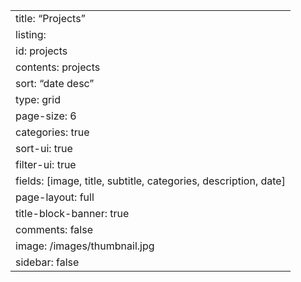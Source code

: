 ---
title: "Projects"
listing:
  id: projects
  contents: projects
  sort: "date desc"
  type: grid
  page-size: 6
  categories: true
  sort-ui: true
  filter-ui: true
  fields: [image, title, subtitle, categories, description, date]
page-layout: full
title-block-banner: true
comments: false
image: /images/thumbnail.jpg
sidebar: false
---